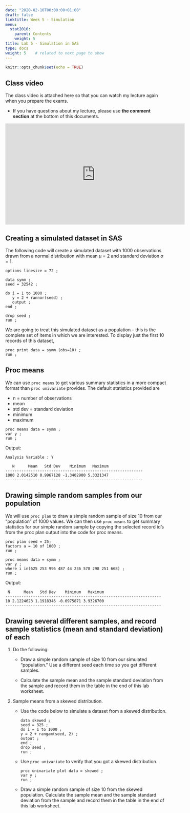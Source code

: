 ```yaml
---
date: "2020-02-10T00:00:00+01:00"
draft: false
linktitle: Week 5 - Simulation
menu:
  stat2010:
    parent: Contents
    weight: 5
title: Lab 5 - Simulation in SAS
type: docs
weight: 5    # related to next page to show
---
```



```r
knitr::opts_chunk$set(echo = TRUE)
```

## Class video

The class video is attached here so that you can watch my lecture again when you prepare the exams.

- If you have questions about my lecture, please use **the comment section** at the bottom of this documents.

<div align="center">
<iframe width="560" height="315" src="https://youtu.be/MHBBGU9Y1cY" frameborder="0" allow="accelerometer; autoplay; encrypted-media; gyroscope; picture-in-picture" allowfullscreen></iframe>
</div>

## Creating a simulated dataset in SAS

The following code will create a simulated dataset with 1000 observations drawn from a normal distribution with mean $\mu$ = 2 and standard deviation $\sigma$ = 1.

```sas
options linesize = 72 ;

data symm ;
seed = 32542 ;

do i = 1 to 1000 ;
   y = 2 + rannor(seed) ;
   output ;
end ;

drop seed ;
run ;
```

We are going to treat this simulated dataset as a population – this is the complete set of items in which we are interested. To display just the first 10 records of this dataset,

```sas
proc print data = symm (obs=10) ;
run ;
```

## Proc means

We can use `proc means` to get various summary statistics in a more compact format than `proc univariate` provides. The default statistics provided are

- n = number of observations
- mean
- std dev = standard deviation
- minimum
- maximum

```sas
proc means data = symm ;
var y ;
run ;
```

Output:

```sas
Analysis Variable : Y

   N      Mean   Std Dev    Minimum   Maximum
------------------------------------------------------------
1000 2.0142510 0.9967128 -1.3402900 5.3321347
------------------------------------------------------------
```

## Drawing simple random samples from our population

We will use `proc plan` to draw a simple random sample of size $10$ from our “population” of $1000$ values. We can then use `proc means` to get summary statistics for our simple random sample by copying the selected record id’s from the proc plan output into the code for proc means.

```sas
proc plan seed = 25;
factors a = 10 of 1000 ;
run ;

proc means data = symm ;
var y ;
where i in(625 253 996 487 44 236 578 298 251 668) ;
run ;
```

Output:

```sas
 N      Mean   Std Dev    Minimum   Maximum
--------------------------------------------------------------------
10 2.1224623 1.1918346 -0.0975871 3.9326700
--------------------------------------------------------------------
```

##  Drawing several different samples, and record sample statistics (mean and standard deviation) of each

1. Do the following:

    - Draw a simple random sample of size 10 from our simulated “population.” Use a different seed each time so you get different samples.
    
    - Calculate the sample mean and the sample standard deviation from the sample and record them in the table in the end of this lab worksheet.

2. Sample means from a skewed distribution.

    - Use the code below to simulate a dataset from a skewed distribution.
      ```sas
      data skewed ;
      seed = 325 ;
      do i = 1 to 1000 ;
      y = 2 + rangam(seed, 2) ;
      output ;
      end ;
      drop seed ;
      run ;
      ```
    - Use `proc univariate` to verify that you got a skewed distribution.
      ```sas
      proc univariate plot data = skewed ;
      var y ;
      run ;
      ```
    - Draw a simple random sample of size 10 from the skewed population. Calculate the sample mean and the sample standard deviation from the sample and record them in the table in the end of this lab worksheet.
